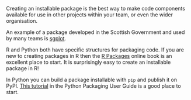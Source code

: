 <!--Re-usable components are packaged-->
Creating an installable package is the best way to make code components available for use in other projects within your team, or even the wider organisation.

An example of a package developed in the Scottish Government and used by many teams is [sgplot](https://scotgovanalysis.github.io/sgplot/).

R and Python both have specific structures for packaging code. If you are new to creating packages in R then the [R Packages](https://r-pkgs.org/) online book is an excellent place to start. It is surprisingly easy to create an installable package in R!

In Python you can build a package installable with `pip` and publish it on PyPI. [This tutorial](https://packaging.python.org/en/latest/tutorials/packaging-projects/) in the Python Packaging User Guide is a good place to start.

